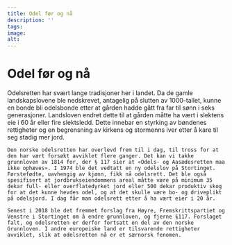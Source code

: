 ```yaml
---
title: Odel før og nå
description: ''
tags:
image: 
alt: 
---
```



# Odel før og nå

<Container stil="initial side">
    Odelsretten har svært lange tradisjoner her i landet. Da de gamle landskapslovene ble nedskrevet, antagelig på slutten av 1000-tallet, kunne en bonde bli odelsbonde etter at gården hadde gått fra far til sønn i seks generasjoner. Landsloven endret dette til at gården måtte ha vært i slektens eie i 60 år eller fire slektsledd. Dette innebar en styrking av bøndenes rettigheter og en begrensning av kirkens og stormenns iver etter å kare til seg stadig mer jord. 
    
    Den norske odelsretten har overlevd frem til i dag, til tross for at den har vært forsøkt avviklet flere ganger. Det kan vi takke grunnloven av 1814 for, der § 117 sier at «Odels- og Aasædesretten maa ikke ophæves». I 1974 ble det vedtatt en ny odelslov på Stortinget. Førstefødte, uavhengig av kjønn, fikk nå odelsrett. Det ble også spesifisert at jordbrukseiendommens areal måtte være på minimum 35 dekar full- eller overflatedyrket jord eller 500 dekar produktiv skog for at det kunne hevdes odel, og at det skulle være bo- og driveplikt på odelsjord. I dag får man odelsrett etter å ha vært eier i 20 år. 
    
    Senest i 2018 ble det fremmet forslag fra Høyre, Fremskrittspartiet og Venstre i Stortinget om å endre grunnloven, og fjerne §117. Forslaget falt, og odelsretten er derfor fortsatt en del av den norske Grunnloven. I andre europeiske land er tilsvarende rettigheter avviklet, slik at odelsretten nå er et særnorsk fenomen.
</Container>